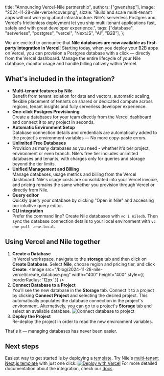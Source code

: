   title: "Announcing Vercel-Nile partnership",
  authors: ["gwenshap"],
  image: "2024-11-28-nile-vercel/cover.png",
  sizzle:
    "Build and scale multi-tenant apps without worrying about infrastructure. Nile's serverless Postgres and Vercel's frictionless deployment let you ship multi-tenant applications fast, safely and with great developer experience.",
  tags: ["database", "serverless", "postgres", "vercel", "NextJS", "AI", "B2B"],
};

We are excited to announce that **Nile databases are now available as first-party integration in Vercel**! Starting today, when you deploy your B2B apps on Vercel, you can provision a Postgres database with a click &mdash; directly from the Vercel dashboard. Manage the entire lifecycle of your Nile database, monitor usage and handle billing natively within Vercel.

## What's included in the integration?

- **Multi-tenant features by Nile**  
  Benefit from tenant isolation for data and vectors, automatic scaling, flexible placement of tenants on shared or dedicated compute across regions, tenant insights and fully serverless developer experience.
- **One-click Postgres Provisioning**  
  Create a databases for your team directly from the Vercel dashboard and connect it to any project in seconds.
- **Automatic Environment Setup**  
  Database connection details and credentials are automatically added to the project's environment variables &mdash; No more copy-paste errors.
- **Unlimited Free Databases**  
  Provision as many databases as you need - whether it's per project, environment or even branch. Nile's free tier includes unlimited databases and tenants, with charges only for queries and storage beyond the tier limits.
- **Unified Management and Billing**  
  Manage databases, usage metrics and billing from the Vercel dashboard. Nile's usage costs are consolidated into your Vercel invoice, and pricing remains the same whether you provision through Vercel or directly from Nile.
- **Query editor**  
  Quickly query your database by clicking "Open in Nile" and accessing our intuitive query editor.
- **CLI integration**  
  Prefer the command line? Create Nile databases with `vc i niledb`. Then sync the database connection details to your local environment with `vc env pull .env.local`.

## Using Vercel and Nile together

1. **Create a Database**  
   In Vercel workspace, navigate to the **storage** tab and then click on **Create Database**. Select **Nile**, choose region and pricing tier, and click **Create**. <Image src="/blog/2024-11-28-nile-vercel/create_database.png" width="400" height="400" style={{ borderRadius: '12px' }} />
2. **Connect Database to a Project**  
   You'll see the new database in the **Storage** tab. Connect it to a project by clicking **Connect Project** and selecting the desired project. This automatically populates the database connection in the project's environment. Alternatively, you can go to a project's **Storage** tab and select an available database. ![Connect database to project](/blog/2024-11-28-nile-vercel/connect_project_to_db.png)
3. **Deploy the Project**  
   Re-deploy the project in order to read the new environment variables.

That's it &mdash; managing databases has never been easier.

## Next steps

Easiest way to get started is by deploying a [template](https://www.thenile.dev/templates). Try Nile's [multi-tenant Next.js template](https://www.thenile.dev/templates/AI-Native%20multi-tenant%20SaaS%20with%20Nile%20and%20NextJS) with just one click: [![Deploy with Vercel](https://vercel.com/button)](https://vercel.com/new/clone?repository-url=https://github.com/niledatabase/niledatabase/tree/main/examples/quickstart/nextjs&project-name=nile-todo&repository-name=nile-todo&stores=%5B%7B%22type%22%3A%22integration%22%2C%22integrationSlug%22%3A%22niledb%22%2C%22productSlug%22%3A%22niledb%22%7D%5D)
For more detailed documentation about the integration, check our [docs](https://www.thenile.dev/docs/partners/vercel).

